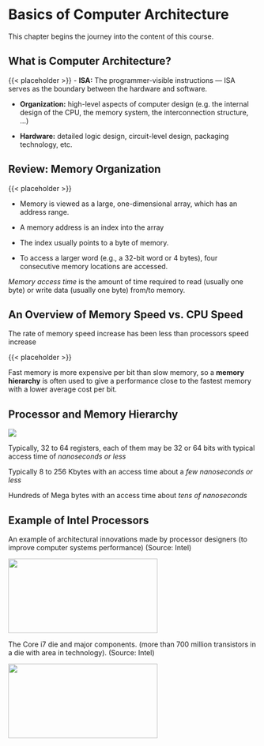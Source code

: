 # Basics of Computer Architecture

This chapter begins the journey into the content of this course.

## What is Computer Architecture?

<!-- !Mermaid diagram showing same figure from notes! -->
{{< placeholder >}}
-   **ISA:** The programmer-visible instructions — ISA serves as the boundary between the hardware and software.

-   **Organization:** high-level aspects of computer design (e.g. the internal design of the CPU, the memory system, the interconnection structure, ...)

-   **Hardware:** detailed logic design, circuit-level design, packaging technology, etc.

## Review: Memory Organization

<!-- !Memory Diagram to left of list! -->
{{< placeholder >}}

-   Memory is viewed as a large, one-dimensional array, which has an address range.

-   A memory address is an index into the array

-   The index usually points to a byte of memory.

-   To access a larger word (e.g., a 32-bit word or 4 bytes), four consecutive memory locations are accessed.

*Memory access time* is the amount of time required to read (usually one byte) or write data (usually one byte) from/to memory.

## An Overview of Memory Speed vs. CPU Speed

The rate of memory speed increase has been less than processors speed increase

<!-- !CPU-Z memory access latency graph align left! -->
{{< placeholder >}}

Fast memory is more expensive per bit than slow memory, so a **memory hierarchy** is often used to give a performance close to the fastest memory with a lower average cost per bit.

## Processor and Memory Hierarchy

::: {layout="[40,60]" fig-pos="H"}
::: {#first-column}
![][1]
:::

::: {#second-column}
::: {.tcolorbox options="colback=boxbodycol, colframe=boxheadcol, colbacktitle=boxheadcol, title=\\textcolor{red}{\\emph{Processor Registers: }}\\textcolor{blue}{The smallest and fastest memory for CPU.}"}
Typically, 32 to 64 registers, each of them may be 32 or 64 bits with typical access time of [*nanoseconds or less*]{color=blue}
:::

::: {.tcolorbox options="colback=boxbodycol, colframe=boxheadcol, colbacktitle=boxheadcol, title=\\textcolor{red}{\\emph{Cache Memory: }}\\textcolor{blue}{Slower than registers.}"}
Typically 8 to 256 Kbytes with an access time about a [*few nanoseconds or less*]{color=blue}
:::

::: {.tcolorbox options="colback=boxbodycol, colframe=boxheadcol, colbacktitle=boxheadcol, title=\\textcolor{red}{\\emph{Main Memory: }}\\textcolor{blue}{Slower than cache memory.}"}
Hundreds of Mega bytes with an access time about [*tens of nanoseconds*]{color=blue}
:::
:::
:::

  [1]: images/processorhierarchy.png

## Example of Intel Processors

::: {layout="[[1,1],[1,1]]" fig-pos="H"}
::: {#r1c1}
::: {.tcolorbox options="colback=boxbodycol, colframe=boxheadcol, colbacktitle=boxheadcol, title=\\textcolor{red}{\\emph{Pentium Processor Architecture (simplified) }}"}
An example of architectural innovations made by processor designers (to improve computer systems performance) [(Source: Intel)]{color=red}
:::
:::

::: {#r1c2}
![][2]
:::

::: {#r2c1}
::: {.tcolorbox options="colback=boxbodycol, colframe=boxheadcol, colbacktitle=boxheadcol, title=\\textcolor{red}{\\emph{Intel Core i7}}"}
The Core i7 die and major components. (more than 700 million transistors in a die with area \qty{263}{\mm\squared} in \qty{45}{\nm} technology). [(Source: Intel)]{color=red}
:::
:::

::: {#r2c2}
![][3]
:::
:::

  [2]: images/22pentium.png {width="8cm" height="4cm"}
  [3]: images/corei7diagram.png {width="8cm" height="4cm"}
